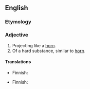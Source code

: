 ==English==

===Etymology===
{{suffix|en|horn|like}}

===Adjective===
{{en-adj}}

# Projecting like a [[horn]].
# Of a hard substance, similar to [[horn]].

====Translations====
{{trans-top|projecting like horn}}
* Finnish: {{t|fi|sarvimainen}}
{{trans-mid}}
{{trans-bottom}}

{{trans-top|similar to horn}}
* Finnish: {{t|fi|sarvimainen}}
{{trans-mid}}
{{trans-bottom}}